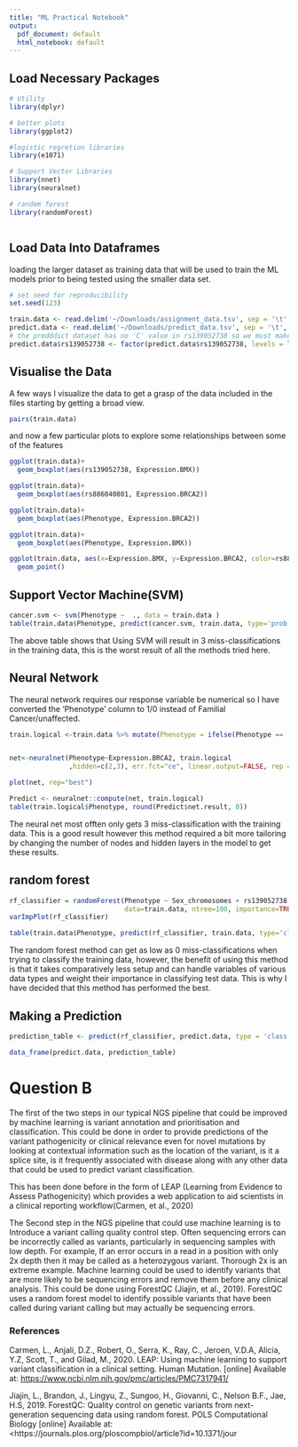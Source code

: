 ```yaml
---
title: "ML Practical Notebook"
output:
  pdf_document: default
  html_notebook: default
---
```


## Load Necessary Packages
```r
# Utility
library(dplyr)

# better plots
library(ggplot2)

#logistic regretion libraries
library(e1071)

# Support Vector Libraries
library(nnet)
library(neuralnet)

# random forest 
library(randomForest)



```

## Load Data Into Dataframes
loading the larger dataset as training data that will be used to train the ML models prior to being tested using the smaller data set.

```r
# set seed for reproducibility
set.seed(123)

train.data <- read.delim('~/Downloads/assignment_data.tsv', sep = '\t', header = T)
predict.data <- read.delim('~/Downloads/predict_data.tsv', sep = '\t', header = T)
# the predddict dataset has no 'C' value in rs139052738 so we must make sure the levels are the same in both data sets manually
predict.data$rs139052738 <- factor(predict.data$rs139052738, levels = levels(train.data$rs139052738))
```

## Visualise the Data
A few ways I visualize the data to get a grasp of the data included in the files
starting by getting a broad view.
```r
pairs(train.data)
```

and now a few particular plots to explore some relationships between some of the features
```r
ggplot(train.data)+
  geom_boxplot(aes(rs139052738, Expression.BMX))

ggplot(train.data)+
  geom_boxplot(aes(rs886040801, Expression.BRCA2))

ggplot(train.data)+
  geom_boxplot(aes(Phenotype, Expression.BRCA2))

ggplot(train.data)+
  geom_boxplot(aes(Phenotype, Expression.BMX))

ggplot(train.data, aes(x=Expression.BMX, y=Expression.BRCA2, color=rs886040801, shape=Phenotype))+
  geom_point()
```



## Support Vector Machine(SVM)

```r
cancer.svm <- svm(Phenotype ~  ., data = train.data )
table(train.data$Phenotype, predict(cancer.svm, train.data, type='prob'))
```
The above table shows that Using SVM will result in 3 miss-classifications in the training data, this is the worst result of all the methods tried here.

## Neural Network
The neural network requires our response variable be numerical so I have converted the 'Phenotype' column to 1/0 instead of Familial Cancer/unaffected.
```r

train.logical <-train.data %>% mutate(Phenotype = ifelse(Phenotype == 'familial cancer', 1,0))


net<-neuralnet(Phenotype~Expression.BRCA2, train.logical
               ,hidden=c(2,3), err.fct="ce", linear.output=FALSE, rep = 2)

plot(net, rep="best")
```

```r
Predict <- neuralnet::compute(net, train.logical)
table(train.logical$Phenotype, round(Predict$net.result, 0))

```
The neural net most offten only gets 3 miss-classification with the training data. This is a good result however this method required a bit more tailoring by changing the number of nodes and hidden layers in the model to get these results.

## random forest
```r
rf_classifier = randomForest(Phenotype ~ Sex_chromosomes + rs139052738 + rs886040801 + Expression.BMX + Expression.BRCA2,
                             data=train.data, ntree=100, importance=TRUE)
varImpPlot(rf_classifier)

```

```r
table(train.data$Phenotype, predict(rf_classifier, train.data, type='class'))
```
The random forest method can get as low as 0 miss-classifications when trying to classify the training data, however, the benefit of using this method is that it takes comparatively less setup and can handle variables of various data types and weight their importance in classifying test data. This is why I have decided that this method has performed the best.

## Making a Prediction
```r
prediction_table <- predict(rf_classifier, predict.data, type = 'class')

data_frame(predict.data, prediction_table)
```

# Question B

The first of the two steps in our typical NGS pipeline that could be improved by machine learning is variant annotation and prioritisation and classification. This could be done in order to provide predictions of the variant pathogenicity or clinical relevance even for novel mutations by looking at contextual information such as the location of the variant, is it a splice site, is it frequently associated with disease along with any other data that could be used to predict variant classification. 

This has been done before in the form of LEAP (Learning from Evidence to Assess Pathogenicity) which provides a web application to aid scientists in a clinical reporting workflow(Carmen, et al., 2020) 



The Second step in the NGS pipeline that could use machine learning is to Introduce a variant calling quality control step. Often sequencing errors can be incorrectly called as variants, particularly in sequencing samples with low depth. For example, If an error occurs in a read in a  position with only 2x depth then it may be called as a heterozygous variant. Thorough 2x is an extreme example. Machine learning could be used to identify variants that are more likely to be sequencing errors and remove them before any clinical analysis. This could be done using ForestQC (Jiajin, et al., 2019). ForestQC uses a random forest model to identify possible variants that have been called during variant calling but  may actually be sequencing errors.



### References 

Carmen, L.,  Anjali, D.Z.,  Robert, O.,  Serra, K.,  Ray, C.,  Jeroen, V.D.A,  Alicia, Y.Z,  Scott, T., and Gilad, M., 2020. LEAP: Using machine learning to support variant classification in a clinical setting. Human Mutation. [online] Available at: <https://www.ncbi.nlm.nih.gov/pmc/articles/PMC7317941/> 

Jiajin, L.,  Brandon, J., Lingyu, Z., Sungoo, H., Giovanni, C., Nelson B.F., Jae, H.S, 2019. ForestQC: Quality control on genetic variants from next-generation sequencing data using random forest. POLS Computational Biology [online] Available at: <https://journals.plos.org/ploscompbiol/article?id=10.1371/jour



